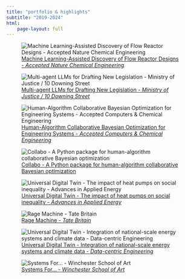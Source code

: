 ```yaml
---
title: "portfolio & highlights"
subtitle: "2019-2024"
html: 
    page-layout: full
---
```


::: {layout-ncol=3}


![[Machine Learning-Assisted Discovery of Flow Reactor Designs - _Accepted Nature Chemical Engineering_](https://arxiv.org/abs/2308.08841)](portfolio_images/nature_one.png)

![[Multi-agent LLMs for Drafting New Legislation - _Ministry of Justice / 10 Downing Street_ ](https://sav.phd/posts/legislation/)](portfolio_images/legis.png)

![[Human-Algorithm Collaborative Bayesian Optimization for Engineering Systems - _Accepted Computers & Chemical Engineering_](https://arxiv.org/abs/2404.10949)](portfolio_images/overview_figure.png)

![[Collabo - A Python package for human-algorithm collaborative Bayesian optimization](https://github.com/trsav/collabo)](portfolio_images/collabo.png)

![[Universal Digital Twin - The impact of heat pumps on social inequality - _Advances in Applied Energy_](https://www.sciencedirect.com/science/article/pii/S2666792421000718)](portfolio_images/graphical_abstract_hp.png)


![[Rage Machine - _Tate Britain_](https://sav.phd/posts/outsmarted/)](portfolio_images/rage_machine.png)

![[Universal Digital Twin - Integration of national-scale energy systems and climate data - _Data-centric Engineering_](https://www.cambridge.org/core/services/aop-cambridge-core/content/view/EEBFDF0787319FC1A858BD3718F2B7A9/S2632673622000223a.pdf/universal_digital_twin_integration_of_nationalscale_energy_systems_and_climate_data.pdf)](portfolio_images/graphical_abstract.png)

![[Systems For... - _Winchester School of Art_](https://sav.phd/posts/systems_for/)](portfolio_images/grid.png)

:::